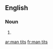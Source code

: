 {{also|mantits}}
==English==

===Noun===
{{head|en|noun plural form}}

# {{plural of|man tit|lang=en}}

[[ar:man tits]]
[[fr:man tits]]